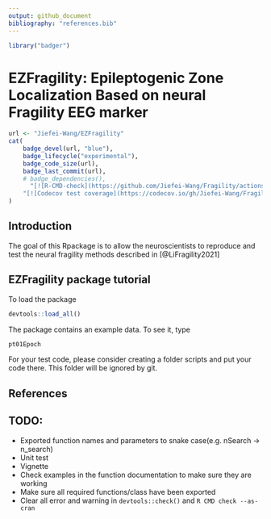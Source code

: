 ```yaml
---
output: github_document
bibliography: "references.bib"
---
```


<!-- README.md is generated from README.Rmd. Please edit that file -->

```r
library("badger")
```

# EZFragility: Epileptogenic Zone Localization Based on neural Fragility EEG marker
```r
url <- "Jiefei-Wang/EZFragility"
cat(
	badge_devel(url, "blue"),
    badge_lifecycle("experimental"),
    badge_code_size(url),
    badge_last_commit(url),
    # badge_dependencies(),
	  "[![R-CMD-check](https://github.com/Jiefei-Wang/Fragility/actions/workflows/R-CMD-check.yaml/badge.svg)](https://github.com/Jiefei-Wang/Fragility/actions/workflows/R-CMD-check.yaml)",
    "[![Codecov test coverage](https://codecov.io/gh/Jiefei-Wang/Fragility/graph/badge.svg)](https://app.codecov.io/gh/Jiefei-Wang/Fragility)"
)


```


## Introduction

The goal of this Rpackage is to allow the neuroscientists to reproduce and test the neural fragility methods described in [@LiFragility2021]

## EZFragility package tutorial

To load the package
```r
devtools::load_all()
```

The package contains an example data. To see it, type
```r
pt01Epoch
```
For your test code, please consider creating a folder scripts and put your code there. This folder will be ignored by git.

## References

## TODO:

- Exported function names and parameters to snake case(e.g. nSearch -> n_search)
- Unit test
- Vignette
- Check examples in the function documentation to make sure they are working
- Make sure all required functions/class have been exported
- Clear all error and warning in `devtools::check()` and `R CMD check --as-cran`
